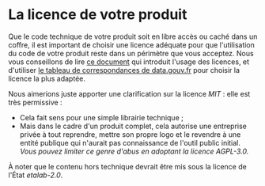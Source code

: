# La licence de votre produit

Que le code technique de votre produit soit en libre accès ou caché dans un coffre, il est important de choisir une licence adéquate pour que l'utilisation du code de votre produit reste dans un périmètre que vous acceptez. Nous vous conseillons de lire [ce document](https://gd4h-prod.s3.fr-par.scw.cloud/gd4h-prod/api_gd4h/files/17_Fiche_17_Les_licences_DESIGN.pdf) qui introduit l'usage des licences, et d'utiliser [le tableau de correspondances de data.gouv.fr](https://www.data.gouv.fr/en/pages/legal/licences/) pour choisir la licence la plus adaptée.

Nous aimerions juste apporter une clarification sur la licence _MIT_ : elle est très permissive :

- Cela fait sens pour une simple librairie technique ;
- Mais dans le cadre d'un produit complet, cela autorise une entreprise privée à tout reprendre, mettre son propre logo et le revendre à une entité publique qui n'aurait pas connaissance de l'outil public initial. _Vous pouvez limiter ce genre d'abus en adoptant la licence AGPL-3.0._

À noter que le contenu hors technique devrait être mis sous la licence de l'État _etalab-2.0_.
